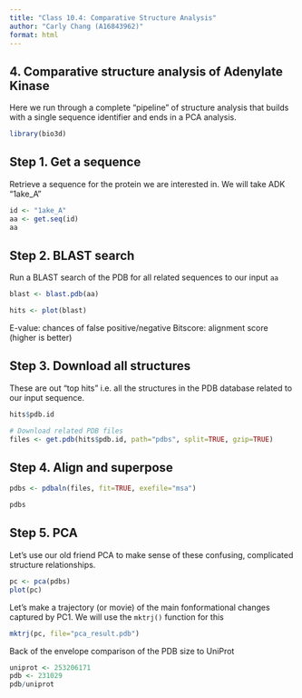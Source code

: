 ```yaml
---
title: "Class 10.4: Comparative Structure Analysis"
author: "Carly Chang (A16843962)"
format: html
---
```


## 4. Comparative structure analysis of Adenylate Kinase

Here we run through a complete "pipeline" of structure analysis that builds with a single sequence identifier and ends in a PCA analysis.

```r
library(bio3d)
```


## Step 1. Get a sequence

Retrieve a sequence for the protein we are interested in. We will take ADK "1ake_A"

```r
id <- "1ake_A"
aa <- get.seq(id)
aa
```

## Step 2. BLAST search

Run a BLAST search of the PDB for all related sequences to our input `aa`

```r
blast <- blast.pdb(aa)
```

```r
hits <- plot(blast)
```
E-value: chances of false positive/negative
Bitscore: alignment score (higher is better)

## Step 3. Download all structures

These are out "top hits" i.e. all the structures in the PDB database related to our input sequence.
```r
hits$pdb.id
```

```r
# Download related PDB files
files <- get.pdb(hits$pdb.id, path="pdbs", split=TRUE, gzip=TRUE)
```

## Step 4. Align and superpose

```r
pdbs <- pdbaln(files, fit=TRUE, exefile="msa")
```

```r
pdbs
```

## Step 5. PCA

Let's use our old friend PCA to make sense of these confusing, complicated structure relationships.

```r
pc <- pca(pdbs)
plot(pc)
```


Let's make a trajectory (or movie) of the main fonformational changes captured by PC1. We will use the `mktrj()` function for this

```r
mktrj(pc, file="pca_result.pdb")
```


Back of the envelope comparison of the PDB size to UniProt

```r
uniprot <- 253206171
pdb <- 231029
pdb/uniprot
```



